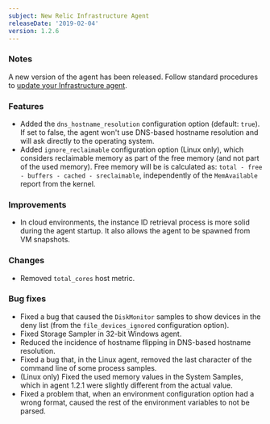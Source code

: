 ```yaml
---
subject: New Relic Infrastructure Agent
releaseDate: '2019-02-04'
version: 1.2.6
---
```


### Notes

A new version of the agent has been released. Follow standard procedures to [update your Infrastructure agent](/docs/infrastructure/new-relic-infrastructure/installation/update-infrastructure-agent).

### Features

* Added the `dns_hostname_resolution` configuration option (default: `true`). If set to false, the agent won't use DNS-based hostname resolution and will ask directly to the operating system.
* Added `ignore_reclaimable` configuration option (Linux only), which considers reclaimable memory as part of the free memory (and not part of the used memory). Free memory will be is calculated as: `total - free - buffers - cached - sreclaimable`, independently of the `MemAvailable` report from the kernel.

### Improvements

* In cloud environments, the instance ID retrieval process is more solid during the agent startup. It also allows the agent to be spawned from VM snapshots.

### Changes

* Removed `total_cores` host metric.

### Bug fixes

* Fixed a bug that caused the `DiskMonitor` samples to show devices in the deny list (from the `file_devices_ignored` configuration option).
* Fixed Storage Sampler in 32-bit Windows agent.
* Reduced the incidence of hostname flipping in DNS-based hostname resolution.
* Fixed a bug that, in the Linux agent, removed the last character of the command line of some process samples.
* (Linux only) Fixed the used memory values in the System Samples, which in agent 1.2.1 were slightly different from the actual value.
* Fixed a problem that, when an environment configuration option had a wrong format, caused the rest of the environment variables to not be parsed.
